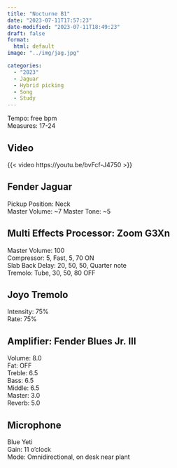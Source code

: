 ```yaml
---
title: "Nocturne B1"
date: "2023-07-11T17:57:23"
date-modified: "2023-07-11T18:49:23"
draft: false
format: 
  html: default
image: "../img/jag.jpg"

categories:
  - "2023"
  - Jaguar
  - Hybrid picking
  - Song
  - Study
---
```


Tempo: free bpm\
Measures: 17-24

## Video

{{< video https://youtu.be/bvFcf-J4750 >}}

## Fender Jaguar

Pickup Position: Neck\
Master Volume: \~7 Master Tone: \~5

## Multi Effects Processor: Zoom G3Xn

Master Volume: 100\
Compressor: 5, Fast, 5, 70 ON\
Slab Back Delay: 20, 50, 50, Quarter note\
Tremolo: Tube, 30, 50, 80 OFF

## Joyo Tremolo

Intensity: 75%\
Rate: 75%

## Amplifier: Fender Blues Jr. III

Volume: 8.0\
Fat: OFF\
Treble: 6.5\
Bass: 6.5\
Middle: 6.5\
Master: 3.0\
Reverb: 5.0

## Microphone

Blue Yeti\
Gain: 11 o'clock\
Mode: Omnidirectional, on desk near plant
